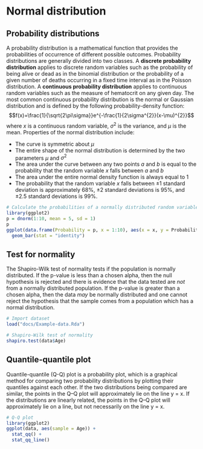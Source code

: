 # Normal distribution

## Probability distributions
A probability distribution is a mathematical function that provides the probabilities of occurrence of different possible outcomes.  Probability distributions are generally divided into two classes. A **discrete probability distribution** applies to discrete random variables such as the probability of being alive or dead as in the binomial distribution or the probability of a given number of deaths occurring in a fixed time interval as in the Poisson distribution.  A **continuous probability distribution** applies to continuous random variables such as the measure of hematocrit on any given day.  The most common continuous probability distribution is the normal or Gaussian distribution and is defined by the following probability-density function:
$$f(x)=\frac{1}{\sqrt{2\pi\sigma}}e^{-\frac{1}{2\sigma^{2}}(x-\mu)^{2}}$$
where ${x}$ is a continuous random variable, ${\sigma^{2}}$ is the variance, and ${\mu}$ is the mean.  Properties of the normal distribution include:

* The curve is symmetric about ${\mu}$
* The entire shape of the normal distribution is determined by the two parameters ${\mu}$ and ${\sigma^{2}}$
* The area under the curve between any two points ${a}$ and ${b}$ is equal to the probability that the random variable ${x}$ falls between ${a}$ and ${b}$
* The area under the entire normal density function is always equal to 1
* The probability that the random variable ${x}$ falls between ±1 standard deviation is approximately 68%, ±2 standard deviations is 95%, and ±2.5 standard deviations is 99%.

```r
# Calculate the probabilities of a normally distributed random variable
library(ggplot2)
p = dnorm(1:10, mean = 5, sd = 1)
p
ggplot(data.frame(Probability = p, x = 1:10), aes(x = x, y = Probability)) +
  geom_bar(stat = "identity")
```

## Test for normality
The Shapiro-Wilk test of normality tests if the population is normally distributed.  If the p-value is less than a chosen alpha, then the null hypothesis is rejected and there is evidence that the data tested are *not* from a normally distributed population.  If the p-value is greater than a chosen alpha, then the data *may* be normally distributed and one cannot reject the hypothesis that the sample comes from a population which has a normal distribution.

```r
# Import dataset
load("docs/Example-data.Rda")

# Shapiro-Wilk test of normality
shapiro.test(data$Age)
```

## Quantile-quantile plot
Quantile-quantile (Q-Q) plot is a probability plot, which is a graphical method for comparing two probability distributions by plotting their quantiles against each other. If the two distributions being compared are similar, the points in the Q–Q plot will approximately lie on the line y = x. If the distributions are linearly related, the points in the Q–Q plot will approximately lie on a line, but not necessarily on the line y = x.

```r
# Q-Q plot
library(ggplot2)
ggplot(data, aes(sample = Age)) + 
  stat_qq() + 
  stat_qq_line()
```